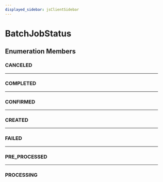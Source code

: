 ```yaml
---
displayed_sidebar: jsClientSidebar
---
```



# BatchJobStatus

## Enumeration Members

### CANCELED

___

### COMPLETED

___

### CONFIRMED

___

### CREATED

___

### FAILED

___

### PRE\_PROCESSED

___

### PROCESSING
